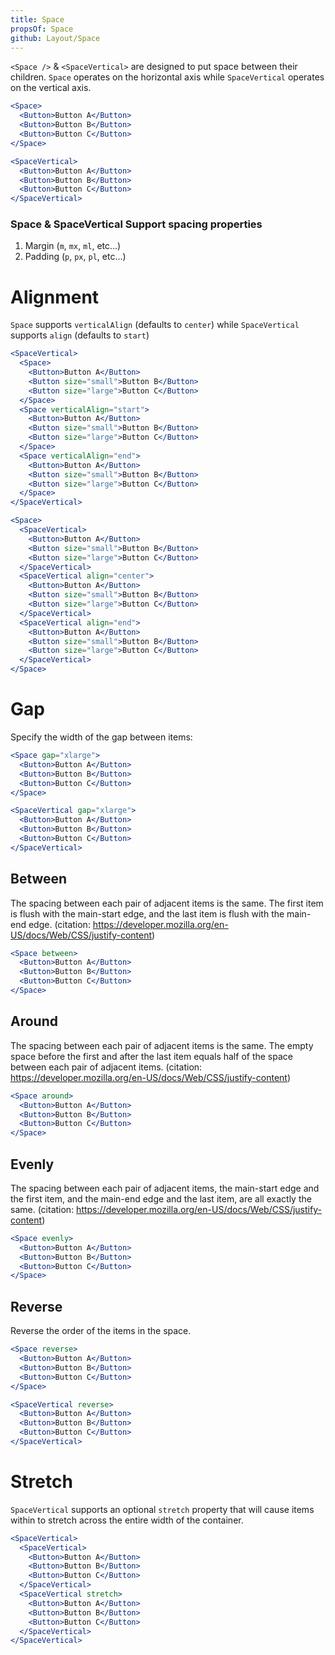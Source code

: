 ```yaml
---
title: Space
propsOf: Space
github: Layout/Space
---
```


`<Space />` & `<SpaceVertical>` are designed to put space between their children. `Space` operates on the horizontal axis while `SpaceVertical` operates on the vertical axis.

```jsx
<Space>
  <Button>Button A</Button>
  <Button>Button B</Button>
  <Button>Button C</Button>
</Space>
```

```jsx
<SpaceVertical>
  <Button>Button A</Button>
  <Button>Button B</Button>
  <Button>Button C</Button>
</SpaceVertical>
```

### Space & SpaceVertical Support spacing properties

1. Margin (`m`, `mx`, `ml`, etc...)
2. Padding (`p`, `px`, `pl`, etc...)

# Alignment

`Space` supports `verticalAlign` (defaults to `center`) while `SpaceVertical` supports `align` (defaults to `start`)

```jsx
<SpaceVertical>
  <Space>
    <Button>Button A</Button>
    <Button size="small">Button B</Button>
    <Button size="large">Button C</Button>
  </Space>
  <Space verticalAlign="start">
    <Button>Button A</Button>
    <Button size="small">Button B</Button>
    <Button size="large">Button C</Button>
  </Space>
  <Space verticalAlign="end">
    <Button>Button A</Button>
    <Button size="small">Button B</Button>
    <Button size="large">Button C</Button>
  </Space>
</SpaceVertical>
```

```jsx
<Space>
  <SpaceVertical>
    <Button>Button A</Button>
    <Button size="small">Button B</Button>
    <Button size="large">Button C</Button>
  </SpaceVertical>
  <SpaceVertical align="center">
    <Button>Button A</Button>
    <Button size="small">Button B</Button>
    <Button size="large">Button C</Button>
  </SpaceVertical>
  <SpaceVertical align="end">
    <Button>Button A</Button>
    <Button size="small">Button B</Button>
    <Button size="large">Button C</Button>
  </SpaceVertical>
</Space>
```

# Gap

Specify the width of the gap between items:

```jsx
<Space gap="xlarge">
  <Button>Button A</Button>
  <Button>Button B</Button>
  <Button>Button C</Button>
</Space>
```

```jsx
<SpaceVertical gap="xlarge">
  <Button>Button A</Button>
  <Button>Button B</Button>
  <Button>Button C</Button>
</SpaceVertical>
```

## Between

The spacing between each pair of adjacent items is the same. The first item is flush with the main-start edge, and the last item is flush with the main-end edge. (citation: https://developer.mozilla.org/en-US/docs/Web/CSS/justify-content)

```jsx
<Space between>
  <Button>Button A</Button>
  <Button>Button B</Button>
  <Button>Button C</Button>
</Space>
```

## Around

The spacing between each pair of adjacent items is the same. The empty space before the first and after the last item equals half of the space between each pair of adjacent items. (citation: https://developer.mozilla.org/en-US/docs/Web/CSS/justify-content)

```jsx
<Space around>
  <Button>Button A</Button>
  <Button>Button B</Button>
  <Button>Button C</Button>
</Space>
```

## Evenly

The spacing between each pair of adjacent items, the main-start edge and the first item, and the main-end edge and the last item, are all exactly the same. (citation: https://developer.mozilla.org/en-US/docs/Web/CSS/justify-content)

```jsx
<Space evenly>
  <Button>Button A</Button>
  <Button>Button B</Button>
  <Button>Button C</Button>
</Space>
```

## Reverse

Reverse the order of the items in the space.

```jsx
<Space reverse>
  <Button>Button A</Button>
  <Button>Button B</Button>
  <Button>Button C</Button>
</Space>
```

```jsx
<SpaceVertical reverse>
  <Button>Button A</Button>
  <Button>Button B</Button>
  <Button>Button C</Button>
</SpaceVertical>
```

# Stretch

`SpaceVertical` supports an optional `stretch` property that will cause items within to stretch across the entire width of the container.

```jsx
<SpaceVertical>
  <SpaceVertical>
    <Button>Button A</Button>
    <Button>Button B</Button>
    <Button>Button C</Button>
  </SpaceVertical>
  <SpaceVertical stretch>
    <Button>Button A</Button>
    <Button>Button B</Button>
    <Button>Button C</Button>
  </SpaceVertical>
</SpaceVertical>
```
